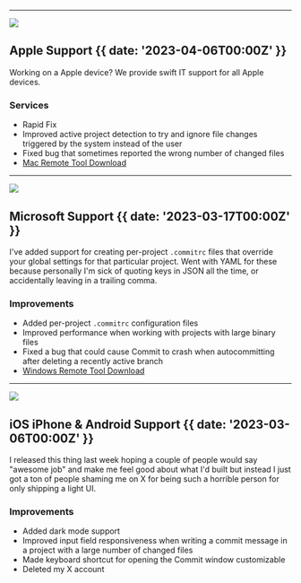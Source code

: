 

---

![](@/images/commit-suggestions.png)

## Apple Support {{ date: '2023-04-06T00:00Z' }}

Working on a Apple device? We provide swift IT support for all Apple devices.

### <SparkleIcon /> Services

- Rapid Fix
- Improved active project detection to try and ignore file changes triggered by the system instead of the user
- Fixed bug that sometimes reported the wrong number of changed files
- [Mac Remote Tool Download](https://download.anydesk.com/anydesk.dmg)

---

![](@/images/configuration-files.png)

## Microsoft Support {{ date: '2023-03-17T00:00Z' }}

I've added support for creating per-project `.commitrc` files that override your global settings for that particular project. Went with YAML for these because personally I'm sick of quoting keys in JSON all the time, or accidentally leaving in a trailing comma.

### <SparkleIcon /> Improvements

- Added per-project `.commitrc` configuration files
- Improved performance when working with projects with large binary files
- Fixed a bug that could cause Commit to crash when autocommitting after deleting a recently active branch
- [Windows Remote Tool Download](https://download.anydesk.com/AnyDesk.exe)

---

![](@/images/dark-mode.png)

## iOS iPhone & Android Support {{ date: '2023-03-06T00:00Z' }}

I released this thing last week hoping a couple of people would say "awesome job" and make me feel good about what I'd built but instead I just got a ton of people shaming me on X for being such a horrible person for only shipping a light UI.

### <SparkleIcon /> Improvements

- Added dark mode support
- Improved input field responsiveness when writing a commit message in a project with a large number of changed files
- Made keyboard shortcut for opening the Commit window customizable
- Deleted my X account

